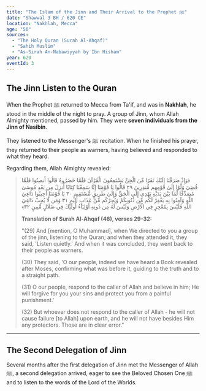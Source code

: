```yaml
---
title: "The Islam of the Jinn and Their Arrival to the Prophet ﷺ"
date: "Shawwal 3 BH / 620 CE"
location: "Nakhlah, Mecca"
age: "50"
sources:
  - "The Holy Quran (Surah Al-Ahqaf)"
  - "Sahih Muslim"
  - "As-Sirah An-Nabawiyyah by Ibn Hisham"
year: 620
eventId: 3
---
```


## The Jinn Listen to the Quran

When the Prophet ﷺ returned to Mecca from Ta'if, and was in **Nakhlah**, he stood in the middle of the night to pray. A group of Jinn, whom Allah Almighty mentioned, passed by him. They were **seven individuals from the Jinn of Nasibin**.

They listened to the Messenger's ﷺ recitation. When he finished his prayer, they returned to their people as warners, having believed and responded to what they heard.

Regarding them, Allah Almighty revealed:
> <span className="font-quran" dir="rtl">﴿وَإِذْ صَرَفْنَا إِلَيْكَ نَفَرًا مِّنَ الْجِنِّ يَسْتَمِعُونَ الْقُرْآنَ فَلَمَّا حَضَرُوهُ قَالُوا أَنصِتُوا فَلَمَّا قُضِيَ وَلَّوْا إِلَىٰ قَوْمِهِم مُّنذِرِينَ <span>٢٩</span> قَالُوا يَا قَوْمَنَا إِنَّا سَمِعْنَا كِتَابًا أُنزِلَ مِن بَعْدِ مُوسَىٰ مُصَدِّقًا لِّمَا بَيْنَ يَدَيْهِ يَهْدِي إِلَى الْحَقِّ وَإِلَىٰ طَرِيقٍ مُّسْتَقِيمٍ <span>٣٠</span> يَا قَوْمَنَا أَجِيبُوا دَاعِيَ اللَّهِ وَآمِنُوا بِهِ يَغْفِرْ لَكُم مِّن ذُنُوبِكُمْ وَيُجِرْكُم مِّنْ عَذَابٍ أَلِيمٍ <span>٣١</span> وَمَن لَّا يُجِبْ دَاعِيَ اللَّهِ فَلَيْسَ بِمُعْجِزٍ فِي الْأَرْضِ وَلَيْسَ لَهُ مِن دُونِهِ أَوْلِيَاءُ أُولَٰئِكَ فِي ضَلَالٍ مُّبِينٍ <span>٣٢</span>﴾</span>
>
> **Translation of Surah Al-Ahqaf (46), verses 29-32:**
>
> "(29) And [mention, O Muhammad], when We directed to you a group of the jinn, listening to the Quran; and when they attended it, they said, 'Listen quietly.' And when it was concluded, they went back to their people as warners.
>
> (30) They said, 'O our people, indeed we have heard a Book revealed after Moses, confirming what was before it, guiding to the truth and to a straight path.
>
> (31) O our people, respond to the caller of Allah and believe in him; He will forgive for you your sins and protect you from a painful punishment.'
>
> (32) But whoever does not respond to the caller of Allah - he will not cause failure [to Allah] upon earth, and he will not have besides Him any protectors. Those are in clear error."

---

## The Second Delegation of Jinn

Several months after the first delegation of Jinn met the Messenger of Allah ﷺ, a second delegation arrived, eager to see the Beloved Chosen One ﷺ and to listen to the words of the Lord of the Worlds.